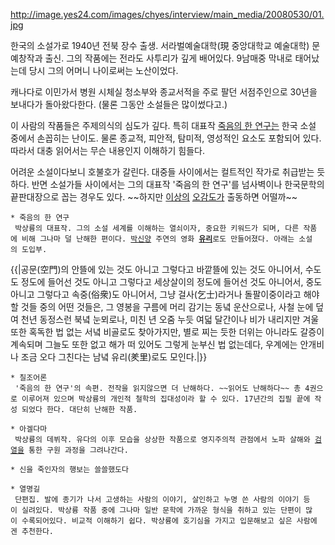 http://image.yes24.com/images/chyes/interview/main_media/20080530/01.jpg

한국의 소설가로 1940년 전북 장수 출생. 서라벌예술대학(現 중앙대학교 예술대학) 문예창작과 출신. 그의 작품에는 전라도 사투리가 깊게 배어있다. 9남매중 막내로 태어났는데 당시 그의 어머니 나이로써는 노산이었다.

캐나다로 이민가서 병원 시체실 청소부와 종교서적을 주로 팔던 서점주인으로 30년을 보내다가 돌아왔다한다. (물론 그동안 소설들은 많이썼다고.) 

이 사람의 작품들은 주제의식의 심도가 깊다. 특히 대표작 [[죽음의 한 연구]]는 한국 소설 중에서 손꼽히는 난이도. 물론 종교적, 피안적, 탐미적, 영성적인 요소도 포함되어 있다. 따라서 대충 읽어서는 무슨 내용인지 이해하기 힘들다. 

어려운 소설이다보니 호불호가 갈린다. 대중들 사이에서는 컬트적인 작가로 취급받는 듯하다. 반면 소설가들 사이에서는 그의 대표작 '죽음의 한 연구'를 넘사벽이나 한국문학의 끝판대장으로 꼽는 경우도 있다. ~~하지만 [[이상]]의 [[오감도]]가 출동하면 어떨까~~

 * 죽음의 한 연구
  박상륭의 대표작. 그의 소설 세계를 이해하는 열쇠이자, 중요한 키워드가 되며, 다른 작품에 비해 그나마 덜 난해한 편이다. [[박신양]] 주연의 영화 '''[[유리]]'''로도 만들어졌다. 아래는 소설의 도입부. 
{{|공문(空門)의 안뜰에 있는 것도 아니고 그렇다고 바깥뜰에 있는 것도 아니어서, 수도도 정도에 들어선 것도 아니고 그렇다고 세상살이의 정도에 들어선 것도 아니어서, 중도 아니고 그렇다고 속중(俗衆)도 아니어서, 그냥 걸사(乞士)라거나 돌팔이중이라고 해야 할 것들 중의 어떤 것들은, 그 영봉을 구름에 머리 감기는 동녘 운산으로나, 사철 눈에 덮여 천년 동정스런 북녘 눈뫼로나, 미친 년 오줌 누듯 여덟 달간이나 비가 내리지만 겨울 또한 혹독한 법 없는 서녘 비골로도 찾아가지만, 별로 찌는 듯한 더위는 아니라도 갈증이 계속되며 그늘도 또한 없고 해가 떠 있어도 그렇게 눈부신 법 없는데다, 우계에는 안개비나 조금 오다 그친다는 남녘 유리(羑里)로도 모인다.|}}


 * 칠조어론
  '죽음의 한 연구'의 속편. 전작을 읽지않으면 더 난해하다. ~~읽어도 난해하다~~ 총 4권으로 이루어져 있으며 박상륭의 개인적 철학의 집대성이라 할 수 있다. 17년간의 집필 끝에 작성 되었다 한다. 대단히 난해한 작품. 

 * 아겔다마
  박상륭의 데뷔작. 유다의 이후 모습을 상상한 작품으로 영지주의적 관점에서 노파 살해와 [[검열]]을 통한 구원 과정을 그려나간다. 

 * 신을 죽인자의 행보는 쓸쓸했도다

 * 열명길
  단편집. 발에 종기가 나서 고생하는 사람의 이야기, 살인하고 누명 쓴 사람의 이야기 등이 실려있다. 박상륭 작품 중에 그나마 일반 문학에 가까운 형식을 취하고 있는 단편이 많이 수록되어있다. 비교적 이해하기 쉽다. 박상륭에 호기심을 가지고 입문해보고 싶은 사람에겐 추천한다.



